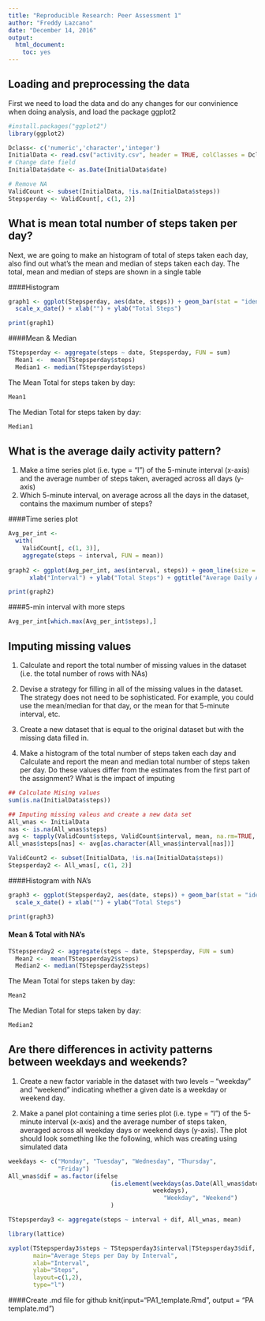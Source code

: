 ---
title: "Reproducible Research: Peer Assessment 1"
author: "Freddy Lazcano"
date: "December 14, 2016"
output: 
  html_document: 
    toc: yes
---   
 

## Loading and preprocessing the data
First we need to load the data and do any changes for our convinience when doing  analysis, and load the package ggplot2
```{r}
#install.packages("ggplot2")
library(ggplot2)

Dclass<- c('numeric','character','integer')
InitialData <- read.csv("activity.csv", header = TRUE, colClasses = Dclass, na.strings = "NA")
# Change date field 
InitialData$date <- as.Date(InitialData$date)

# Remove NA
ValidCount <- subset(InitialData, !is.na(InitialData$steps))
Stepsperday <- ValidCount[, c(1, 2)]

````

## What is mean total number of steps taken per day?
Next, we are going to make an histogram of total of steps taken each day, also find out what's the mean and median of steps taken each day. The total, mean and median of steps are shown in a single table

####Histogram

````{r}
graph1 <- ggplot(Stepsperday, aes(date, steps)) + geom_bar(stat = "identity") +
  scale_x_date() + xlab("") + ylab("Total Steps")


````

````{r echo= FALSE}
print(graph1)
````

####Mean & Median

````{r}
TStepsperday <- aggregate(steps ~ date, Stepsperday, FUN = sum)
  Mean1 <-  mean(TStepsperday$steps)
  Median1 <- median(TStepsperday$steps)

````
The Mean Total for steps taken by day:
````{r echo = FALSE}
Mean1
````

The Median Total for steps taken by day:
````{r echo = FALSE}
Median1
````

## What is the average daily activity pattern?

1. Make a time series plot (i.e. type = "l") of the 5-minute interval (x-axis)
and the average number of steps taken, averaged across all days (y-axis)
2. Which 5-minute interval, on average across all the days in the dataset,
contains the maximum number of steps?

####Time series plot

````{r}
Avg_per_int <-
  with(
    ValidCount[, c(1, 3)],
    aggregate(steps ~ interval, FUN = mean))
    
graph2 <- ggplot(Avg_per_int, aes(interval, steps)) + geom_line(size = 1, color = "blue") +
      xlab("Interval") + ylab("Total Steps") + ggtitle("Average Daily Activity" )
````

````{r echo= FALSE} 
print(graph2)
````

####5-min interval with more steps

````{r}
Avg_per_int[which.max(Avg_per_int$steps),]
````

## Imputing missing values

1. Calculate and report the total number of missing values in the dataset
(i.e. the total number of rows with NAs)

2. Devise a strategy for filling in all of the missing values in the dataset. The
strategy does not need to be sophisticated. For example, you could use
the mean/median for that day, or the mean for that 5-minute interval, etc.

3. Create a new dataset that is equal to the original dataset but with the
missing data filled in.

4. Make a histogram of the total number of steps taken each day and Calculate
and report the mean and median total number of steps taken per day. Do
these values differ from the estimates from the first part of the assignment?
What is the impact of imputing

````{r}
## Calculate Mising values
sum(is.na(InitialData$steps))

````

````{r}
## Imputing missing valeus and create a new data set
All_wnas <- InitialData
nas <- is.na(All_wnas$steps)
avg <- tapply(ValidCount$steps, ValidCount$interval, mean, na.rm=TRUE, simplify=T)
All_wnas$steps[nas] <- avg[as.character(All_wnas$interval[nas])]

ValidCount2 <- subset(InitialData, !is.na(InitialData$steps))
Stepsperday2 <- All_wnas[, c(1, 2)]
````

####Histogram with NA's

````{r}

graph3 <- ggplot(Stepsperday2, aes(date, steps)) + geom_bar(stat = "identity") +
  scale_x_date() + xlab("") + ylab("Total Steps") 
````
````{r echo = FALSE}
print(graph3)
````

#### Mean & Total with NA's

````{r}
TStepsperday2 <- aggregate(steps ~ date, Stepsperday, FUN = sum)
  Mean2 <-  mean(TStepsperday2$steps)
  Median2 <- median(TStepsperday2$steps)

````

The Mean Total for steps taken by day:
````{r echo = FALSE}
Mean2
````

The Median Total for steps taken by day:
````{r echo = FALSE}
Median2
````

## Are there differences in activity patterns between weekdays and weekends?

1. Create a new factor variable in the dataset with two levels – “weekday”
and “weekend” indicating whether a given date is a weekday or weekend
day.

2. Make a panel plot containing a time series plot (i.e. type = "l") of the
5-minute interval (x-axis) and the average number of steps taken, averaged
across all weekday days or weekend days (y-axis). The plot should look
something like the following, which was creating using simulated data

````{r}
weekdays <- c("Monday", "Tuesday", "Wednesday", "Thursday", 
              "Friday")
All_wnas$dif = as.factor(ifelse
                             (is.element(weekdays(as.Date(All_wnas$date)),
                                         weekdays), 
                                            "Weekday", "Weekend")
                             )

TStepsperday3 <- aggregate(steps ~ interval + dif, All_wnas, mean)

library(lattice)

xyplot(TStepsperday3$steps ~ TStepsperday3$interval|TStepsperday3$dif,
       main="Average Steps per Day by Interval",
       xlab="Interval",
       ylab="Steps",
       layout=c(1,2), 
       type="l")
````

####Create .md file for github
knit(input="PA1_template.Rmd", output = "PA template.md")

